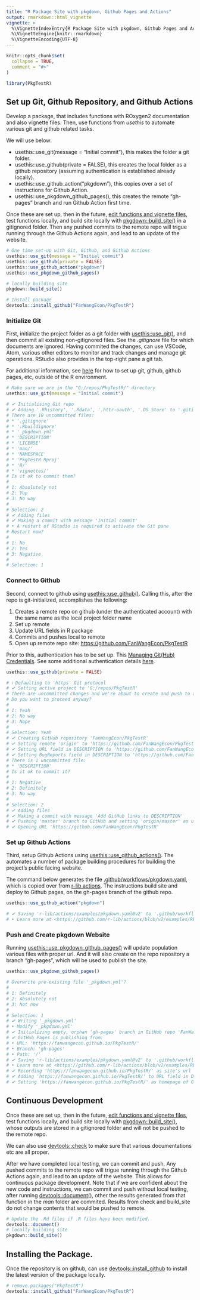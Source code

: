 ```yaml
---
title: "R Package Site with pkgdown, Github Pages and Actions"
output: rmarkdown::html_vignette
vignette: >
  %\VignetteIndexEntry{R Package Site with pkgdown, Github Pages and Actions}
  %\VignetteEngine{knitr::rmarkdown}
  %\VignetteEncoding{UTF-8}
---
```


```r
knitr::opts_chunk$set(
  collapse = TRUE,
  comment = "#>"
)
```

```r
library(PkgTestR)
```

## Set up Git, Github Repository, and Github Actions

Develop a package, that includes functions with ROxygen2 documentation and also vignette files. Then, use functions from *usethis* to automate various git and github related tasks. 

We will use below:

- usethis::use_git(message = "Initial commit"), this makes the folder a git folder.
- usethis::use_github(private = FALSE), this creates the local folder as a github repository (assuming authentication is established already locally).
- usethis::use_github_action("pkgdown"), this copies over a set of instructions for Github Action.
- usethis::use_pkgdown_github_pages(), this creates the remote "gh-pages" branch and run Github Action first time. 

Once these are set up, then in the future, [edit functions and vignette files](file:///G:/repos/PkgTestR/docs/articles/ffv_devtools_create_package.html), test functions locally, and build site locally with [pkgdown::build_site()](https://pkgdown.r-lib.org/reference/build_site.html) in a gitignored folder. Then any pushed commits to the remote repo will trigue running through the Github Actions again, and lead to an update of the website. 

```r
# One time set-up with Git, Github, and Github Actions
usethis::use_git(message = "Initial commit")
usethis::use_github(private = FALSE)
usethis::use_github_action("pkgdown")
usethis::use_pkgdown_github_pages()

# locally building site
pkgdown::build_site()

# Install package
devtools::install_github("FanWangEcon/PkgTestR")
```

### Initialize Git

First, initialize the project folder as a git folder with [usethis::use_git()](https://usethis.r-lib.org/reference/use_git.html), and then commit all existing non-gitignored files. See the *.gitignore* file for which documents are ignored. Having commited the changes, can use VSCode, Atom, various other editors to monitor and track changes and manage git operations. RStudio also provides in the top-right pane a git tab. 

For additional information, see [here](https://github.com/FanWangEcon/Tex4Econ#9-gitpages-and-git) for how to set up git, github, github pages, etc, outside of the R environment. 


```r
# Make sure we are in the "G:/repos/PkgTestR/" directory
usethis::use_git(message = "Initial commit")

# ✔ Initialising Git repo
# ✔ Adding '.Rhistory', '.Rdata', '.httr-oauth', '.DS_Store' to '.gitignore'
# There are 10 uncommitted files:
# * '.gitignore'
# * '.Rbuildignore'
# * '_pkgdown.yml'
# * 'DESCRIPTION'
# * 'LICENSE'
# * 'man/'
# * 'NAMESPACE'
# * 'PkgTestR.Rproj'
# * 'R/'
# * 'vignettes/'
# Is it ok to commit them?
# 
# 1: Absolutely not
# 2: Yup
# 3: No way
# 
# Selection: 2
# ✔ Adding files
# ✔ Making a commit with message 'Initial commit'
# • A restart of RStudio is required to activate the Git pane
# Restart now?
# 
# 1: No
# 2: Yes
# 3: Negative
# 
# Selection: 1
```

### Connect to Github

Second, connect to github using [usethis::use_github()](https://usethis.r-lib.org/reference/use_github.html). Calling this, after the repo is git-initialized, accomplishes the following: 

1. Creates a remote repo on github (under the authenticated account) with the same name as the local project folder name
2. Set up remote
3. Update URL fields in R package 
4. Commits and pushes local to remote 
5. Open up remote repo site: [https://github.com/FanWangEcon/PkgTestR](https://github.com/FanWangEcon/PkgTestR)

Prior to this, authentication has to be set up. This [Managing Git(Hub) Credentials](https://usethis.r-lib.org/articles/git-credentials.html). See some additional authentication details [here](https://fanwangecon.github.io/Tex4Econ/nontex/install/linux/fn_ubuntu.html).

```r
usethis::use_github(private = FALSE)

# ℹ Defaulting to 'https' Git protocol
# ✔ Setting active project to 'G:/repos/PkgTestR'
# There are uncommitted changes and we're about to create and push to a new GitHub repo
# Do you want to proceed anyway?
# 
# 1: Yeah
# 2: No way
# 3: Nope
# 
# Selection: Yeah
# ✔ Creating GitHub repository 'FanWangEcon/PkgTestR'
# ✔ Setting remote 'origin' to 'https://github.com/FanWangEcon/PkgTestR.git'
# ✔ Setting URL field in DESCRIPTION to 'https://github.com/FanWangEcon/PkgTestR'
# ✔ Setting BugReports field in DESCRIPTION to 'https://github.com/FanWangEcon/PkgTestR/issues'
# There is 1 uncommitted file:
# * 'DESCRIPTION'
# Is it ok to commit it?
# 
# 1: Negative
# 2: Definitely
# 3: No way
# 
# Selection: 2
# ✔ Adding files
# ✔ Making a commit with message 'Add GitHub links to DESCRIPTION'
# ✔ Pushing 'master' branch to GitHub and setting 'origin/master' as upstream branch
# ✔ Opening URL 'https://github.com/FanWangEcon/PkgTestR'
```

### Set up Github Actions

Third, setup Github Actions using [usethis::use_github_actions()](https://usethis.r-lib.org/reference/github_actions.html). The automates a number of package building procedures for building the project's public facing website. 

The command below generates the file [.github/workflows/pkgdown.yaml](https://github.com/FanWangEcon/PkgTestR/blob/master/.github/workflows/pkgdown.yaml), which is copied over from [r-lib actions](https://github.com/r-lib/actions/blob/v2/examples/README.md#build-pkgdown-site). The instructions build site and deploy to Github pages, on the gh-pages branch of the github repo.

```r
usethis::use_github_action("pkgdown")

# ✔ Saving 'r-lib/actions/examples/pkgdown.yaml@v2' to '.github/workflows/pkgdown.yaml'
# • Learn more at <https://github.com/r-lib/actions/blob/v2/examples/README.md>.
```

### Push and Create pkgdown Website

Running [usethis::use_pkgdown_github_pages()](https://usethis.r-lib.org/reference/use_pkgdown.html) will update population various files with proper url. And it will also create on the repo repository a branch "gh-pages", which will be used to publish the site. 

```r
usethis::use_pkgdown_github_pages()

# Overwrite pre-existing file '_pkgdown.yml'?
# 
# 1: Definitely
# 2: Absolutely not
# 3: Not now
# 
# Selection: 1
# ✔ Writing '_pkgdown.yml'
# • Modify '_pkgdown.yml'
# ✔ Initializing empty, orphan 'gh-pages' branch in GitHub repo 'FanWangEcon/PkgTestR'
# ✔ GitHub Pages is publishing from:
# • URL: 'https://fanwangecon.github.io/PkgTestR/'
# • Branch: 'gh-pages'
# • Path: '/'
# ✔ Saving 'r-lib/actions/examples/pkgdown.yaml@v2' to '.github/workflows/pkgdown.yaml'
# • Learn more at <https://github.com/r-lib/actions/blob/v2/examples/README.md>.
# ✔ Recording 'https://fanwangecon.github.io/PkgTestR/' as site's url in '_pkgdown.yml'
# ✔ Adding 'https://fanwangecon.github.io/PkgTestR/' to URL field in DESCRIPTION
# ✔ Setting 'https://fanwangecon.github.io/PkgTestR/' as homepage of GitHub repo 'FanWangEcon/PkgTestR'
```

## Continuous Development 

Once these are set up, then in the future, [edit functions and vignette files](file:///G:/repos/PkgTestR/docs/articles/ffv_devtools_create_package.html), test functions locally, and build site locally with [pkgdown::build_site()](https://pkgdown.r-lib.org/reference/build_site.html), whose outputs are stored in a gitignored folder and will not be pushed to the remote repo.

We can also use [devtools::check](https://devtools.r-lib.org/reference/check.html) to make sure that various documentations etc are all proper. 

After we have completed local testing, we can commit and push. Any pushed commits to the remote repo will trigue running through the Github Actions again, and lead to an update of the website. This allows for continuous package development. Note that if we are confident about the new code and instructions, we can commit and push without local testing, after running [devtools::document()](https://devtools.r-lib.org/reference/document.html), other the results generated from that function in the *man* folder are commited. Results from check and build_site do not change contents that would be pushed to remote. 

```r
# Update the .Rd files if .R files have been modified. 
devtools::document()
# locally building site
pkgdown::build_site()
```

## Installing the Package. 

Once the repository is on github, can use [devtools::install_github](https://devtools.r-lib.org/reference/remote-reexports.html) to install the latest version of the package locally. 

```r
# remove.packages("PkgTestR")
devtools::install_github("FanWangEcon/PkgTestR")
```